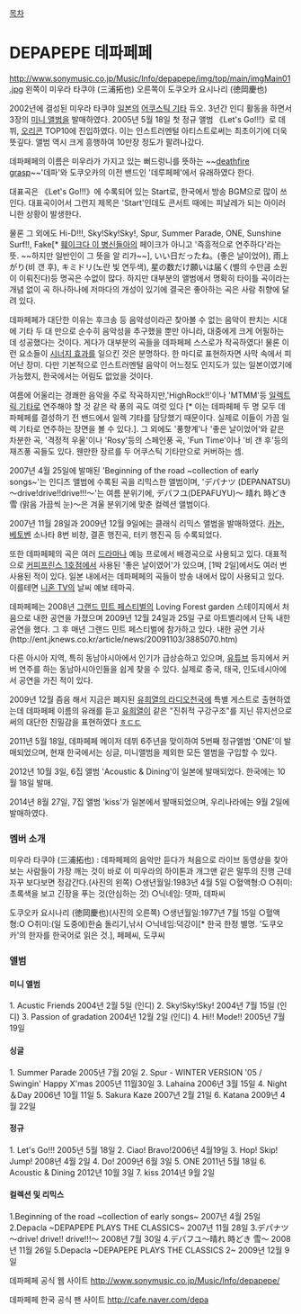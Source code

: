 [[목차]]
= DEPAPEPE 데파페페 =
http://www.sonymusic.co.jp/Music/Info/depapepe/img/top/main/imgMain01.jpg
왼쪽이 미우라 타쿠야 (三浦拓也)
오른쪽이 도쿠오카 요시나리 (徳岡慶也)

2002년에 결성된 미우라 타쿠야 [[일본]]의 [[어쿠스틱 기타]] 듀오. 3년간 인디 활동을 하면서 3장의 [[미니 앨범]]을 발매하였다. 2005년 5월 18일 첫 정규 앨범 《Let's Go!!!》로 데뷔, [[오리콘]] TOP10에 진입하였다. 이는 인스트러멘털 아티스트로써는 최초이기에 더욱 뜻깊다. 앨범 역시 크게 흥행하여 10만장 정도가 팔려나갔다. 

데파페페의 이름은 미우라가 가지고 있는 뻐드렁니를 뜻하는 ~~[[리그 오브 레전드/마법 아이템#s-1.32|deathfire grasp]]~~'데파'와 도쿠오카의 이전 밴드인 '데루페페'에서 유래하였다 한다.

대표곡은 《Let's Go!!!》에 수록되어 있는 Start로, 한국에서 방송 BGM으로 많이 쓰인다. 대표곡이어서 그런지 제목은 'Start'인데도 콘서트 때에는 피날레가 되는 아이러니한 상황이 발생한다.

물론 그 외에도 Hi-D!!!, Sky!Sky!Sky!, Spur, Summer Parade, ONE, Sunshine Surf!!, Fake[* [[훼이크다 이 병신들아]]의 페이크가 아니고 '즉흥적으로 연주하다'라는 뜻. ~~하지만 일반인이 그 뜻을 알 리가~~], いい日だったね。(좋은 날이었어), 雨上がり(비 갠 후), キミドリ(노란 빛 연두색), 星の数だけ願いは届く(별의 수만큼 소원이 이뤄진다)등 명곡은 수없이 많다. 하지만 대부분의 앨범에서 명확히 타이틀 곡이라는 개념 없이 곡 하나하나에 저마다의 개성이 있기에 결국은 좋아하는 곡은 사람 취향에 달려 있다. 

데파페페가 대단한 이유는 후크송 등 음악성이라곤 찾아볼 수 없는 음악이 판치는 시대에 기타 두 대 만으로 순수히 음악성을 추구했을 뿐만 아니라, 대중에게 크게 어필하는 데 성공했다는 것이다. 게다가 대부분의 곡들을 데파페페 스스로가 작곡하였다! 물론 이런 요소들이 [[시너지 효과]]를 일으킨 것은 분명하다. 한 마디로 표현하자면 사막 속에서 피어난 장미. 다만 기본적으로 인스트러멘털 음악이 어느정도 인지도가 있는 일본이였기에 가능했지, 한국에서는 어림도 없었을 것이다.  

여름에 어울리는 경쾌한 음악을 주로 작곡하지만,'HighRock!!'이나 'MTMM'등 [[일렉트릭 기타]]로 연주해야 할 것 같은 락 풍의 곡도 여럿 있다 [* 이는 데파페페 두 명 모두 데파페페를 결성하기 전 밴드에서 일렉 기타를 담당했기 때문이다. 실제로 이들이 가끔 일렉 기타로 연주하는 장면을 볼 수 있다.]. 그 외에도 '풍향계'나 '좋은 날이었어'와 같은 차분한 곡, '격정적 우울'이나 'Rosy'등의 스페인풍 곡, 'Fun Time'이나 '비 갠 후'등의 재즈풍 곡들도 있다. 웬만한 장르를 두 어쿠스틱 기타만으로 커버하는 셈. 

2007년 4월 25일에 발매된 'Beginning of the road ~collection of early songs~'는 인디즈 앨범에 수록된 곡을 리믹스한 앨범이며, 'デパナツ (DEPANATSU) ～drive!drive!!drive!!!～'는 여름 분위기에, デパフユ(DEPAFUYU)～ 晴れ 時どき 雪 (맑음 가끔씩 눈)～은 겨울 분위기에 맞춘 컬렉션 앨범이다.

2007년 11월 28일과 2009년 12월 9일에는 클래식 리믹스 앨범을 발매하였다. [[카논]], [[베토벤]] 소나타 8번 비창, 결혼 행진곡, 터키 행진곡 등 수록되었다.

또한 데파페페의 곡은 여러 [[드라마]]나 예능 프로에서 배경곡으로 사용되고 있다.
대표적으로 [[커피프린스 1호점]]에서 사용된 '좋은 날이였어'가 있으며, [1박 2일]에서도 여러 번 사용된 적이 있다.
일본 내에서는 데파페페의 곡들이 방송 내에서 많이 사용되고 있다. 이를테면 [[니혼 TV]]의 날씨 예보 테마곡. 

데파페페는 2008년 [[그랜드 민트 페스티벌]]의 Loving Forest garden 스테이지에서 처음으로 내한 공연을 가졌으며 2009년 12월 24일과 25일 구로 아트벨리에서 단독 내한 공연을 했다. 그 후 매년 그랜드 민트 페스티벌에 참가하고 있다. 
내한 공연 기사 (http://ent.jknews.co.kr/article/news/20091103/3885070.htm)

다른 아시아 지역, 특히 동남아시아에서 인기가 급상승하고 있으며, [[유튜브]] 등지에서 커버 연주를 하는 동남아시아인들을 쉽게 찾을 수 있다. 실제로 중국, 태국, 인도네시아에서 공연을 가진 적이 있다. 

2009년 12월 즘음 해서 지금은 폐지된 [[유희열의 라디오천국]]에 특별 게스트로 출현하였는데 데파페페 이름의 유래를 듣고 [[유희열]]이 같은 "진취적 구강구조"를 지닌 뮤지션으로써의 대단한 친밀감을 표현하였다 [[ㅎㄷㄷ]] 

2011년 5월 18일, 데파페페 메이저 데뷔 6주년을 맞이하여 5번째 정규앨범 'ONE'이 발매되었으며, 현재 한국에서는 싱글, 미니앨범을 제외한 모든 앨범을 구입할 수 있다. 

2012년 10월 3일, 6집 앨범 'Acoustic & Dining'이 일본에 발매되었다. 한국에는 10월 18일 발매.

2014년 8월 27일, 7집 앨범 'kiss'가 일본에서 발매되었으며, 우리나라에는 9월 2일에 발매하였다.
=== 멤버 소개 ===
미우라 타쿠야 (三浦拓也) : 데파페페의 음악만 듣다가 처음으로 라이브 동영상을 찾아 보는 사람들이 가장 깨는 것이 바로 이 미우라의 하이톤과 개그맨 같은 말투의 진행 근데 자꾸 보다보면 정감간다.(사진의 왼쪽)
○생년월일:1983년 4월 5일
○혈액형:O
○취미:초록색을 보고 긴장을 푸는 것(안심하는 것)
○닉네임: 뎃파, 데파씨

도쿠오카 요시나리 (徳岡慶也)(사진의 오른쪽)
○생년월일:1977년 7월 15일
○혈액형:O
○취미:(일 도중에)한숨 돌리기,낚시
○닉네임:덕강이[* 한국 한정 별명. '도쿠오카'의 한자를 한국어로 읽은 것.], 페페씨, 도쿠씨

=== 앨범 ===

==== 미니 앨범 ====
1. Acustic Friends 2004년 2월 5일 (인디)
2. Sky!Sky!Sky! 2004년 7월 15일 (인디)
3. Passion of gradation 2004년 12월 2일 (인디)
4. Hi!! Mode!! 2005년 7월 19일
  
==== 싱글 ====
1. Summer Parade 2005년 7월 20일
2. Spur - WINTER VERSION '05 / Swingin' Happy X'mas 2005년 11월30일
3. Lahaina 2006년 3월 15일
4. Night＆Day 2006년 10월 11일
5. Sakura Kaze 2007년 2월 21일
6. Katana 2009년 4월 22일

==== 정규 ====
1. Let's Go!!! 2005년 5월 18일
2. Ciao! Bravo!2006년 4월19일
3. Hop! Skip! Jump! 2008년 4월 2일
4. Do! 2009년 6월 3일
5. ONE 2011년 5월 18일
6. Acoustic & Dining 2012년 10월 3일
7. kiss 2014년 9월 2일
==== 컬렉션 및 리믹스 ====

1.Beginning of the road ~collection of early songs~ 2007년 4월 25일
2.Depacla ~DEPAPEPE PLAYS THE CLASSICS~ 2007년 11월 28일
3.デパナツ～drive! drive!! drive!!!～ 2008년 7월 30일
4.デパフユ～晴れ 時どき 雪～ 2008년 11월 26일
5.Depacla ~DEPAPEPE PLAYS THE CLASSICS 2~ 2009년 12월 9일

데파페페 공식 웹 사이트
http://www.sonymusic.co.jp/Music/Info/depapepe/

데파페페 한국 공식 팬 사이트 
http://cafe.naver.com/depa

